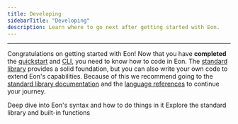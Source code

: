 ```yaml
---
title: Developing
sidebarTitle: "Developing"
description: Learn where to go next after getting started with Eon.
---
```


---

Congratulations on getting started with Eon! Now that you have **completed** the [quickstart](/guides/get-started/quickstart) and [CLI](/guides/next-steps/CLI), you need to know how to code in Eon.
The [standard library](/library/) provides a solid foundation, but you can also write your own code to extend Eon's capabilities. Because of this we recommend going to the [standard library documentation](/library/) and the
[language references](/library/references/) to continue your journey.

<CardGroup cols={2}>
  <Card title="Language References" icon="book" href="/library/references">
    Deep dive into Eon's syntax and how to do things in it
  </Card>
  <Card title="Standard Library" icon="book-open" href="/library">
    Explore the standard library and built-in functions
  </Card>
</CardGroup>
